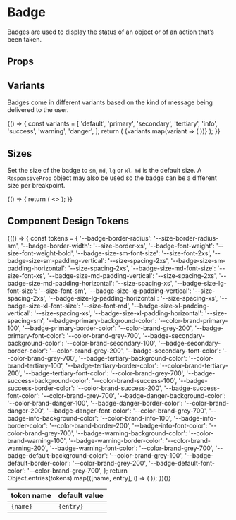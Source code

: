 
<Meta title="Components/Badge/Overview" component={Badge} />

# Badge

Badges are used to display the status of an object or of an action that’s been taken.

<Canvas isExpanded>
  <Badge variant="default" message="Hello world!" />
</Canvas>

## Props

<ArgsTable of={Badge} />

## Variants

Badges come in different variants based on the kind of message being delivered to the user.

<Canvas>
  <Story
    name="Variants"
    parameters={{
      design: {
        type: 'figma',
        url: 'https://www.figma.com/file/k1kOsplTGXvSSMQQCzhCND/Palmetto-Design-System?node-id=117%3A2228',
      },
    }}
  >
    {() => {
      const variants = [
        'default',
        'primary',
        'secondary',
        'tertiary',
        'info',
        'success',
        'warning',
        'danger',
      ];
      return (
        <Box direction="row" childGap="sm">
          {variants.map(variant => (
            <Badge message={variant} variant={variant} key={variant} />
          ))}
        </Box>
      );
    }}
  </Story>
</Canvas>

## Sizes

Set the size of the badge to `sm`, `md`, `lg` or `xl`. `md` is the default size. A `ResponsiveProp` object may also be used
so the badge can be a different size per breakpoint.

<Canvas>
  <Story name="Sizes">
    {() => {
      return (
        <>
          <Box direction="column" alignItems="flex-start" childGap="md">
            <Badge size="sm" message="Small" />
            <Badge size="md" message="Medium" />
            <Badge size="lg" message="Large" />
            <Badge size="xl" message="X-Large" />
            <Badge
              size={{
                base: 'sm',
                tablet: 'md',
                desktop: 'lg',
                hd: 'xl',
              }}
              message="Responsive"
            />
          </Box>
        </>
      );
    }}
  </Story>
</Canvas>

## Component Design Tokens

<table>
  <thead>
    <tr>
      <th>token name</th>
      <th>default value</th>
    </tr>
  </thead>
  <tbody>
    {(() => {
      const tokens = {
        '--badge-border-radius': '--size-border-radius-sm',
        '--badge-border-width': '--size-border-xs',
        '--badge-font-weight': '--size-font-weight-bold',
        '--badge-size-sm-font-size': '--size-font-2xs',
        '--badge-size-sm-padding-vertical': '--size-spacing-2xs',
        '--badge-size-sm-padding-horizontal': '--size-spacing-2xs',
        '--badge-size-md-font-size': '--size-font-xs',
        '--badge-size-md-padding-vertical': '--size-spacing-2xs',
        '--badge-size-md-padding-horizontal': '--size-spacing-xs',
        '--badge-size-lg-font-size': '--size-font-sm',
        '--badge-size-lg-padding-vertical': '--size-spacing-2xs',
        '--badge-size-lg-padding-horizontal': '--size-spacing-xs',
        '--badge-size-xl-font-size': '--size-font-md',
        '--badge-size-xl-padding-vertical': '--size-spacing-xs',
        '--badge-size-xl-padding-horizontal': '--size-spacing-sm',
        '--badge-primary-background-color': '--color-brand-primary-100',
        '--badge-primary-border-color': '--color-brand-grey-200',
        '--badge-primary-font-color': '--color-brand-grey-700',
        '--badge-secondary-background-color': '--color-brand-secondary-100',
        '--badge-secondary-border-color': '--color-brand-grey-200',
        '--badge-secondary-font-color': '--color-brand-grey-700',
        '--badge-tertiary-background-color': '--color-brand-tertiary-100',
        '--badge-tertiary-border-color': '--color-brand-tertiary-200',
        '--badge-tertiary-font-color': '--color-brand-grey-700',
        '--badge-success-background-color': '--color-brand-success-100',
        '--badge-success-border-color': '--color-brand-success-200',
        '--badge-success-font-color': '--color-brand-grey-700',
        '--badge-danger-background-color': '--color-brand-danger-100',
        '--badge-danger-border-color': '--color-brand-danger-200',
        '--badge-danger-font-color': '--color-brand-grey-700',
        '--badge-info-background-color': '--color-brand-info-100',
        '--badge-info-border-color': '--color-brand-border-200',
        '--badge-info-font-color': '--color-brand-grey-700',
        '--badge-warning-background-color': '--color-brand-warning-100',
        '--badge-warning-border-color': '--color-brand-warning-200',
        '--badge-warning-font-color': '--color-brand-grey-700',
        '--badge-default-background-color': '--color-brand-grey-100',
        '--badge-default-border-color': '--color-brand-grey-200',
        '--badge-default-font-color': '--color-brand-grey-700',
      };
      return Object.entries(tokens).map(([name, entry], i) => (
        <tr key={i}>
          <td>
            <code>{name}</code>
          </td>
          <td>
            <code>{entry}</code>
          </td>
        </tr>
      ));
    })()}
  </tbody>
</table>
